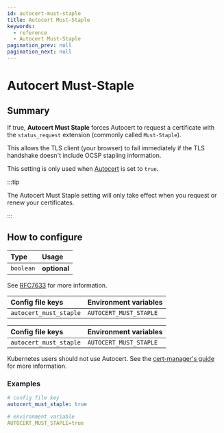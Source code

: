 ```yaml
---
id: autocert-must-staple
title: Autocert Must-Staple
keywords:
  - reference
  - Autocert Must-Staple
pagination_prev: null
pagination_next: null
---
```



# Autocert Must-Staple

## Summary

If true, **Autocert Must Staple** forces Autocert to request a certificate with the `status_request` extension (commonly called `Must-Staple`).

This allows the TLS client (your browser) to fail immediately if the TLS handshake doesn't include OCSP stapling information.

This setting is only used when [Autocert](/docs/reference/autocert) is set to `true`.

:::tip

The Autocert Must Staple setting will only take effect when you request or renew your certificates.

:::

## How to configure

| **Type** | **Usage** |
| :--- | :--- |
| `boolean` | **optional** |

See [RFC7633](https://tools.ietf.org/html/rfc7633) for more information.

<Tabs>
<TabItem value="Core" label="Core">

| **Config file keys** | **Environment variables** |
| :--- | :--- |
| `autocert_must_staple` | `AUTOCERT_MUST_STAPLE` |

</TabItem>
<TabItem value="Enterprise" label="Enterprise">

| **Config file keys** | **Environment variables** |
| :--- | :--- |
| `autocert_must_staple` | `AUTOCERT_MUST_STAPLE` |

</TabItem>
<TabItem value="Kubernetes" label="Kubernetes">

Kubernetes users should not use Autocert. See the [cert-manager's guide](https://cert-manager.io/docs/tutorials/acme/pomerium-ingress/) for more information.

</TabItem>
</Tabs>

### Examples

```yaml
# config file key
autocert_must_staple: true

# environment variable
AUTOCERT_MUST_STAPLE=true
```
